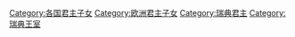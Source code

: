 [[Category:各国君主子女|Category:各国君主子女]]
[[Category:欧洲君主子女|Category:欧洲君主子女]]
[[Category:瑞典君主|Category:瑞典君主]]
[[Category:瑞典王室|Category:瑞典王室]]